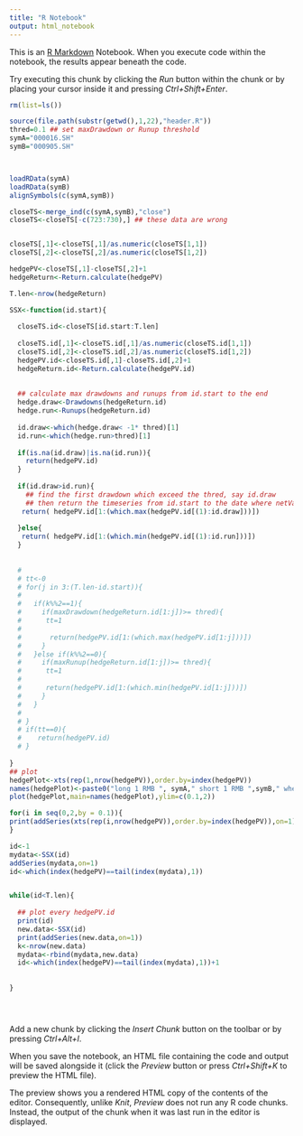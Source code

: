 ```yaml
---
title: "R Notebook"
output: html_notebook
---
```


This is an [R Markdown](http://rmarkdown.rstudio.com) Notebook. When you execute code within the notebook, the results appear beneath the code. 

Try executing this chunk by clicking the *Run* button within the chunk or by placing your cursor inside it and pressing *Ctrl+Shift+Enter*. 

```r

rm(list=ls())

source(file.path(substr(getwd(),1,22),"header.R"))
thred=0.1 ## set maxDrawdown or Runup threshold
symA="000016.SH"
symB="000905.SH"



loadRData(symA)
loadRData(symB)
alignSymbols(c(symA,symB))

closeTS<-merge_ind(c(symA,symB),"close")
closeTS<-closeTS[-c(723:730),] ## these data are wrong


closeTS[,1]<-closeTS[,1]/as.numeric(closeTS[1,1])
closeTS[,2]<-closeTS[,2]/as.numeric(closeTS[1,2])

hedgePV<-closeTS[,1]-closeTS[,2]+1
hedgeReturn<-Return.calculate(hedgePV)

T.len<-nrow(hedgeReturn)

SSX<-function(id.start){
  
  closeTS.id<-closeTS[id.start:T.len]
  
  closeTS.id[,1]<-closeTS.id[,1]/as.numeric(closeTS.id[1,1])
  closeTS.id[,2]<-closeTS.id[,2]/as.numeric(closeTS.id[1,2])
  hedgePV.id<-closeTS.id[,1]-closeTS.id[,2]+1
  hedgeReturn.id<-Return.calculate(hedgePV.id)
  
  
  ## calculate max drawdowns and runups from id.start to the end
  hedge.draw<-Drawdowns(hedgeReturn.id)
  hedge.run<-Runups(hedgeReturn.id)
  
  id.draw<-which(hedge.draw< -1* thred)[1]
  id.run<-which(hedge.run>thred)[1]
  
  if(is.na(id.draw)|is.na(id.run)){
    return(hedgePV.id)
  }
  
  if(id.draw>id.run){
    ## find the first drawdown which exceed the thred, say id.draw
    ## then return the timeseries from id.start to the date where netValue is max in id.start to id.draw
   return( hedgePV.id[1:(which.max(hedgePV.id[(1):id.draw]))])
    
  }else{
   return( hedgePV.id[1:(which.min(hedgePV.id[(1):id.run]))]) 
  }
  
  
  # 
  # tt<-0
  # for(j in 3:(T.len-id.start)){
  #   
  #   if(k%%2==1){
  #     if(maxDrawdown(hedgeReturn.id[1:j])>= thred){
  #      tt=1
  #        
  #       return(hedgePV.id[1:(which.max(hedgePV.id[1:j]))])
  #     }
  #   }else if(k%%2==0){
  #     if(maxRunup(hedgeReturn.id[1:j])>= thred){
  #      tt=1
  #      
  #      return(hedgePV.id[1:(which.min(hedgePV.id[1:j]))])
  #     }
  #   }
  #   
  # }
  # if(tt==0){
  #    return(hedgePV.id)
  # }
  
}
## plot
hedgePlot<-xts(rep(1,nrow(hedgePV)),order.by=index(hedgePV))
names(hedgePlot)<-paste0("long 1 RMB ", symA," short 1 RMB ",symB," when maxDrawdown reach ",round(thred*100,0),"then set the netValue to 1")
plot(hedgePlot,main=names(hedgePlot),ylim=c(0.1,2))

for(i in seq(0,2,by = 0.1)){
print(addSeries(xts(rep(i,nrow(hedgePV)),order.by=index(hedgePV)),on=1)  )
}

id<-1
mydata<-SSX(id)
addSeries(mydata,on=1)
id<-which(index(hedgePV)==tail(index(mydata),1))


while(id<T.len){
  
  ## plot every hedgePV.id
  print(id)
  new.data<-SSX(id)
  print(addSeries(new.data,on=1))
  k<-nrow(new.data)
  mydata<-rbind(mydata,new.data)
  id<-which(index(hedgePV)==tail(index(mydata),1))+1
  
  
}





```

Add a new chunk by clicking the *Insert Chunk* button on the toolbar or by pressing *Ctrl+Alt+I*.

When you save the notebook, an HTML file containing the code and output will be saved alongside it (click the *Preview* button or press *Ctrl+Shift+K* to preview the HTML file).

The preview shows you a rendered HTML copy of the contents of the editor. Consequently, unlike *Knit*, *Preview* does not run any R code chunks. Instead, the output of the chunk when it was last run in the editor is displayed.
